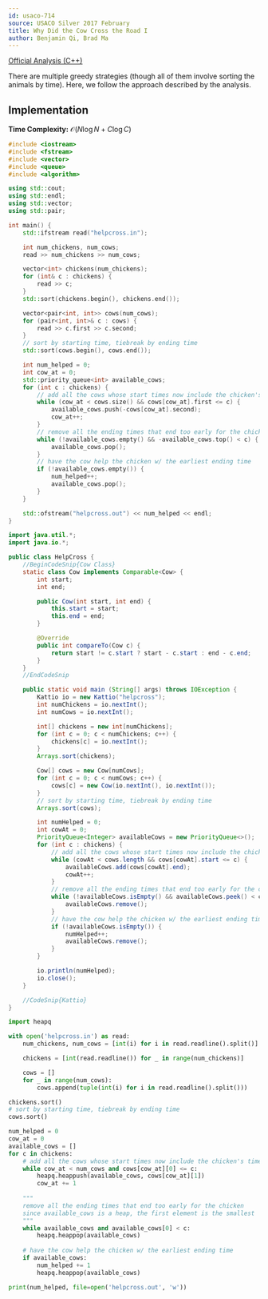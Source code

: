 ```yaml
---
id: usaco-714
source: USACO Silver 2017 February
title: Why Did the Cow Cross the Road I
author: Benjamin Qi, Brad Ma
---
```


[Official Analysis (C++)](http://www.usaco.org/current/data/sol_helpcross_silver_feb17.html)

There are multiple greedy strategies (though all of them involve
sorting the animals by time). Here, we follow the approach described by the
analysis.

## Implementation

**Time Complexity:** $\mathcal O(N \log N+C\log C)$

<LanguageSection>
<CPPSection>

```cpp
#include <iostream>
#include <fstream>
#include <vector>
#include <queue>
#include <algorithm>

using std::cout;
using std::endl;
using std::vector;
using std::pair;

int main() {
	std::ifstream read("helpcross.in");

	int num_chickens, num_cows;
	read >> num_chickens >> num_cows;

	vector<int> chickens(num_chickens);
	for (int& c : chickens) {
		read >> c;
	}
	std::sort(chickens.begin(), chickens.end());

	vector<pair<int, int>> cows(num_cows);
	for (pair<int, int>& c : cows) {
		read >> c.first >> c.second;
	}
	// sort by starting time, tiebreak by ending time
	std::sort(cows.begin(), cows.end());

	int num_helped = 0;
	int cow_at = 0;
	std::priority_queue<int> available_cows;
	for (int c : chickens) {
		// add all the cows whose start times now include the chicken's time
		while (cow_at < cows.size() && cows[cow_at].first <= c) {
			available_cows.push(-cows[cow_at].second);
			cow_at++;
		}
		// remove all the ending times that end too early for the chicken
		while (!available_cows.empty() && -available_cows.top() < c) {
			available_cows.pop();
		}
		// have the cow help the chicken w/ the earliest ending time
		if (!available_cows.empty()) {
			num_helped++;
			available_cows.pop();
		}
	}

	std::ofstream("helpcross.out") << num_helped << endl;
}
```

</CPPSection>
<JavaSection>

```java
import java.util.*;
import java.io.*;

public class HelpCross {
	//BeginCodeSnip{Cow Class}
	static class Cow implements Comparable<Cow> {
		int start;
		int end;

		public Cow(int start, int end) {
			this.start = start;
			this.end = end;
		}

		@Override
		public int compareTo(Cow c) {
			return start != c.start ? start - c.start : end - c.end;
		}
	}
	//EndCodeSnip

	public static void main (String[] args) throws IOException {
		Kattio io = new Kattio("helpcross");
		int numChickens = io.nextInt();
		int numCows = io.nextInt();

		int[] chickens = new int[numChickens];
		for (int c = 0; c < numChickens; c++) {
			chickens[c] = io.nextInt();
		}
		Arrays.sort(chickens);

		Cow[] cows = new Cow[numCows];
		for (int c = 0; c < numCows; c++) {
			cows[c] = new Cow(io.nextInt(), io.nextInt());
		}
		// sort by starting time, tiebreak by ending time
		Arrays.sort(cows);

		int numHelped = 0;
		int cowAt = 0;
		PriorityQueue<Integer> availableCows = new PriorityQueue<>();
		for (int c : chickens) {
			// add all the cows whose start times now include the chicken's time
			while (cowAt < cows.length && cows[cowAt].start <= c) {
				availableCows.add(cows[cowAt].end);
				cowAt++;
			}
			// remove all the ending times that end too early for the chicken
			while (!availableCows.isEmpty() && availableCows.peek() < c) {
				availableCows.remove();
			}
			// have the cow help the chicken w/ the earliest ending time
			if (!availableCows.isEmpty()) {
				numHelped++;
				availableCows.remove();
			}
		}

		io.println(numHelped);
		io.close();
	}

	//CodeSnip{Kattio}
}
```

</JavaSection>
<PySection>

```py
import heapq

with open('helpcross.in') as read:
	num_chickens, num_cows = [int(i) for i in read.readline().split()]

	chickens = [int(read.readline()) for _ in range(num_chickens)]

	cows = []
	for _ in range(num_cows):
		cows.append(tuple(int(i) for i in read.readline().split()))

chickens.sort()
# sort by starting time, tiebreak by ending time
cows.sort()

num_helped = 0
cow_at = 0
available_cows = []
for c in chickens:
	# add all the cows whose start times now include the chicken's time
	while cow_at < num_cows and cows[cow_at][0] <= c:
		heapq.heappush(available_cows, cows[cow_at][1])
		cow_at += 1
	
	"""
	remove all the ending times that end too early for the chicken
	since available_cows is a heap, the first element is the smallest
	"""
	while available_cows and available_cows[0] < c:
		heapq.heappop(available_cows)
	
	# have the cow help the chicken w/ the earliest ending time
	if available_cows:
		num_helped += 1
		heapq.heappop(available_cows)

print(num_helped, file=open('helpcross.out', 'w'))
```

</PySection>
</LanguageSection>	
